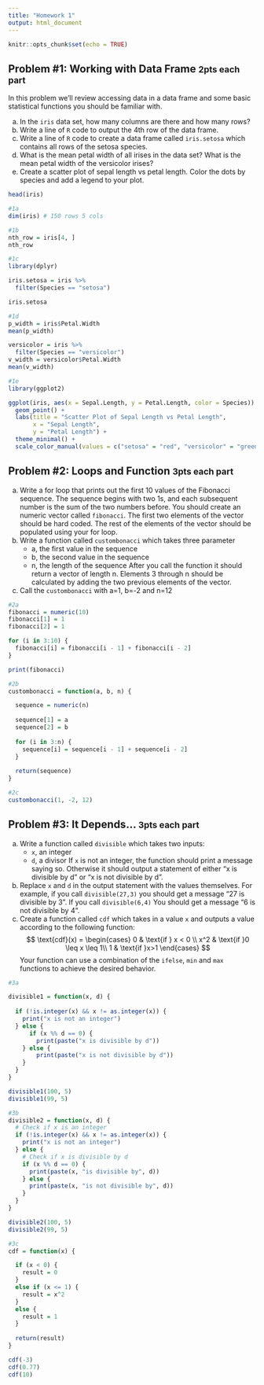 ```yaml
---
title: "Homework 1"
output: html_document
---
```


```r
knitr::opts_chunk$set(echo = TRUE)
```


## Problem \#1: Working with Data Frame <small>2pts each part</small>

In this problem we'll review accessing data in a data frame and some basic statistical functions you should be familiar with.

  a. In the `iris` data set, how many columns are there and how many rows?
  b. Write a line of `R` code to output the 4th row of the data frame.
  c. Write a line of `R` code to create a data frame called `iris.setosa` which contains all rows of the setosa species. 
  d. What is the mean petal width of all irises in the data set? What is the mean petal width of the versicolor irises?
  e. Create a scatter plot of sepal length vs petal length. Color the dots by species and add a legend to your plot.
```r
head(iris)
```

```r
#1a
dim(iris) # 150 rows 5 cols

```
```r
#1b
nth_row = iris[4, ]
nth_row

```

```r
#1c
library(dplyr)

iris.setosa = iris %>%
  filter(Species == "setosa")

iris.setosa

```

```r
#1d
p_width = iris$Petal.Width
mean(p_width)

versicolor = iris %>%
  filter(Species == "versicolor")
v_width = versicolor$Petal.Width
mean(v_width)

```

```r
#1e
library(ggplot2)

ggplot(iris, aes(x = Sepal.Length, y = Petal.Length, color = Species)) +
  geom_point() +
  labs(title = "Scatter Plot of Sepal Length vs Petal Length",
       x = "Sepal Length",
       y = "Petal Length") +
  theme_minimal() +
  scale_color_manual(values = c("setosa" = "red", "versicolor" = "green", "virginica" = "blue"))


```

## Problem \#2: Loops and Function <small>3pts each part</small>

  a. Write a for loop that prints out the first 10 values of the Fibonacci sequence. The sequence begins with two 1s, and each subsequent number is the sum of the two numbers before. You should create an numeric vector called `fibonacci`. The first two elements of the vector should be hard coded. The rest of the elements of the vector should be populated using your for loop.
  b. Write a function called `custombonacci` which takes three parameter
     - a, the first value in the sequence
     - b, the second value in the sequence
     - n, the length of the sequence
     After you call the function it should return a vector of length n. Elements 3 through n should be calculated by adding the two previous elements of the vector.
  c. Call the `custombonacci` with a=1, b=-2 and n=12

```r
#2a
fibonacci = numeric(10)
fibonacci[1] = 1
fibonacci[2] = 1

for (i in 3:10) {
  fibonacci[i] = fibonacci[i - 1] + fibonacci[i - 2]
}

print(fibonacci)

```
```r
#2b
custombonacci = function(a, b, n) {

  sequence = numeric(n)
  
  sequence[1] = a
  sequence[2] = b
  
  for (i in 3:n) {
    sequence[i] = sequence[i - 1] + sequence[i - 2]
  }
  
  return(sequence)
}
```

```r
#2c
custombonacci(1, -2, 12)
```


## Problem \#3: It Depends... <small>3pts each part</small>

  a. Write a function called `divisible` which takes two inputs:
     - `x`, an integer
     - `d`, a divisor
     If `x` is not an integer, the function should print a message saying so. Otherwise it should output a statement of either "x is divisible by d" or "x is not divisible by d".
  b. Replace `x` and `d` in the output statement with the values themselves. For example, if you call `divisible(27,3)` you should get a message "27 is divisible by 3". If you call `divisible(6,4)` You should get a message "6 is not divisible by 4".
  c. Create a function called `cdf` which takes in a value `x` and outputs a value according to the following function:
     $$
     \text{cdf}(x) = \begin{cases}
     0 & \text{if } x < 0 \\
     x^2 & \text{if }0 \leq x \leq 1\\
     1 & \text{if }x>1
     \end{cases}
     $$
     Your function can use a combination of the `ifelse`, `min` and `max` functions to achieve the desired behavior. 

```r
#3a

divisible1 = function(x, d) {
  
  if (!is.integer(x) && x != as.integer(x)) {
    print("x is not an integer")
  } else {
      if (x %% d == 0) {
        print(paste("x is divisible by d"))
    } else {
        print(paste("x is not divisible by d"))
    }
  }
}

divisible1(100, 5)
divisible1(99, 5)
```

```r
#3b
divisible2 = function(x, d) {
  # Check if x is an integer
  if (!is.integer(x) && x != as.integer(x)) {
    print("x is not an integer")
  } else {
    # Check if x is divisible by d
    if (x %% d == 0) {
      print(paste(x, "is divisible by", d))
    } else {
      print(paste(x, "is not divisible by", d))
    }
  }
}

divisible2(100, 5)
divisible2(99, 5)
```

```r
#3c
cdf = function(x) {

  if (x < 0) {
    result = 0
  }
  else if (x <= 1) {
    result = x^2
  }
  else {
    result = 1
  }
  
  return(result)
}

cdf(-3)
cdf(0.77)
cdf(10)
```

